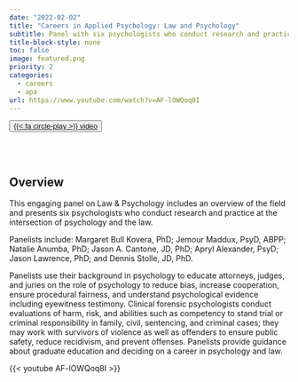 ```yaml
---
date: "2022-02-02"
title: "Careers in Applied Psychology: Law and Psychology"
subtitle: Panel with six psychologists who conduct research and practice at the intersection of psychology and the law about career options.  
title-block-style: none
toc: false
image: featured.png
priority: 2
categories:
  - careers
  - apa
url: https://www.youtube.com/watch?v=AF-lOWQoq8I
---
```


<button type="button" class="btn btn-outline-success">
<a href="https://www.youtube.com/watch?v=AF-lOWQoq8I" target="_blank">{{< fa circle-play >}} video</a></button>
<br></br>

## Overview 

This engaging panel on Law & Psychology includes an overview of the field and presents six psychologists who conduct research and practice at the intersection of psychology and the law.

Panelists include: Margaret Bull Kovera, PhD; Jemour Maddux, PsyD, ABPP; Natalie Anumba, PhD; Jason A. Cantone, JD, PhD; Apryl Alexander, PsyD; Jason Lawrence, PhD; and Dennis Stolle, JD, PhD.

Panelists use their background in psychology to educate attorneys, judges, and juries on the role of psychology to reduce bias, increase cooperation, ensure procedural fairness, and understand psychological evidence including eyewitness testimony. Clinical forensic psychologists conduct evaluations of harm, risk, and abilities such as competency to stand trial or criminal responsibility in family, civil, sentencing, and criminal cases; they may work with survivors of violence as well as offenders to ensure public safety, reduce recidivism, and prevent offenses. Panelists provide guidance about graduate education and deciding on a career in psychology and law.


{{< youtube AF-lOWQoq8I >}}
